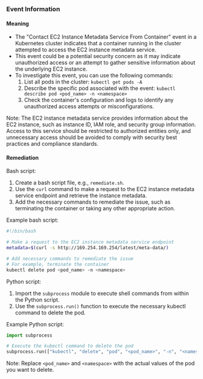 
### Event Information

#### Meaning

- The "Contact EC2 Instance Metadata Service From Container" event in a Kubernetes cluster indicates that a container running in the cluster attempted to access the EC2 instance metadata service.
- This event could be a potential security concern as it may indicate unauthorized access or an attempt to gather sensitive information about the underlying EC2 instance.
- To investigate this event, you can use the following commands:
  1. List all pods in the cluster: `kubectl get pods -A`
  2. Describe the specific pod associated with the event: `kubectl describe pod <pod_name> -n <namespace>`
  3. Check the container's configuration and logs to identify any unauthorized access attempts or misconfigurations.

Note: The EC2 instance metadata service provides information about the EC2 instance, such as instance ID, IAM role, and security group information. Access to this service should be restricted to authorized entities only, and unnecessary access should be avoided to comply with security best practices and compliance standards.

#### Remediation

Bash script:
1. Create a bash script file, e.g., `remediate.sh`.
2. Use the `curl` command to make a request to the EC2 instance metadata service endpoint and retrieve the instance metadata.
3. Add the necessary commands to remediate the issue, such as terminating the container or taking any other appropriate action.

Example bash script:
```bash
#!/bin/bash

# Make a request to the EC2 instance metadata service endpoint
metadata=$(curl -s http://169.254.169.254/latest/meta-data/)

# Add necessary commands to remediate the issue
# For example, terminate the container
kubectl delete pod <pod_name> -n <namespace>
```

Python script:
1. Import the `subprocess` module to execute shell commands from within the Python script.
2. Use the `subprocess.run()` function to execute the necessary kubectl command to delete the pod.

Example Python script:
```python
import subprocess

# Execute the kubectl command to delete the pod
subprocess.run(["kubectl", "delete", "pod", "<pod_name>", "-n", "<namespace>"])
```

Note: Replace `<pod_name>` and `<namespace>` with the actual values of the pod you want to delete.

